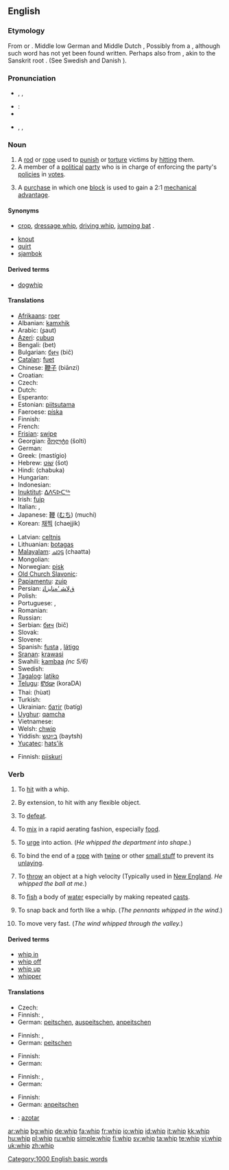 ==English==

===Etymology===
From {{ME.}} {{term|hwippen|lang=enm}} or {{term|whippen|lang=enm}}. Middle low German and Middle Dutch {{term|wippen||to move quickly}}, Possibly from a {{proto|Germanic|wip}}, although such word has not yet been found written. Perhaps also from {{L.}} {{term|vibare||to shake|lang=la}}, akin to the Sanskrit root {{term|||tr=vep|lang=sa}}. (See Swedish {{term|vippa|lang=sv}} and Danish {{term|vippe||to shake|lang=da}}).

===Pronunciation===
* {{enPR|wĭp}}, {{IPA|/wɪp/}}, {{SAMPA|/wIp/}}
* :{{rhymes|ɪp}}
* {{audio|en-us-whip.ogg|Audio (US)}}
* {{enPR|hwĭp}}, {{IPA|/ʍɪp/}}, {{SAMPA|/WIp/}}

===Noun===
{{en-noun}}

# A [[rod]] or [[rope]] used to [[punish]] or [[torture]] victims by [[hit]]ting them.
# A member of a [[political]] [[party]] who is in charge of enforcing the party's [[policy|policies]] in [[vote]]s.
# {{nautical}} A [[purchase]] in which one [[block]] is used to gain a 2:1 [[mechanical advantage]].

====Synonyms====
* {{sense|whip used on horses}} [[crop]], [[dressage whip]], [[driving whip]], [[jumping bat]] .
* [[knout]]
* [[quirt]]
* [[sjambok]] {{qualifier|South African}}

====Derived terms====
* [[dogwhip]]

====Translations====
{{trans-top|rod}}
* [[Afrikaans]]: [[roer]]
* Albanian: [[kamxhik]]
* Arabic: {{Arab|[[سوط]]}} (ʂaut) {{m}}
* [[Azeri]]: [[çubuq]]
* Bengali: (bet)
* Bulgarian: [[бич]] (bič) {{m}}
* [[Catalan]]: [[fuet]] {{m}}
* Chinese: [[鞭子]] (biānzi)
* Croatian: {{t-|hr|bič|m}}
* Czech: {{t-|cs|bič|m}}
* Dutch: {{t+|nl|zweep}}
* Esperanto: {{t-|eo|vipo|xs=Esperanto}}
* Estonian: [[piitsutama]]
* Faeroese: [[píska]]
* Finnish: {{t+|fi|piiska}}
* French: {{t+|fr|fouet|m}}
* [[Frisian]]: [[swipe]]
* Georgian: [[შოლტი]] (šolti)
* German: {{t-|de|Peitsche|f}}
* Greek: {{t|el|μαστίγιο|m|sc=Grek}} (mastígio)
* Hebrew: [[שוט|שׁוֹט]] (šot) {{m}}
* Hindi: (chabuka)
* Hungarian: {{t-|hu|felhúzókötél}}
* Indonesian: {{t+|id|cemeti|xs=Indonesian}}
* [[Inuktitut]]: [[ᐃᐱᕋᐅᑕᖅ]]
* Irish: [[fuip]]
* Italian: {{t-|it|frusta|f}}, {{t+|it|nerbo|m}}
* Japanese: [[鞭]] ([[むち]]) (muchi)
* Korean: [[채찍]] (chaejjik)
{{trans-mid}}
* Latvian: [[celtnis]]
* Lithuanian: [[botagas]]
* [[Malayalam]]: [[ചാട്ട]] (chaatta)
* Mongolian: {{t-|mn|ташуур|tr=tašuur|sc=Cyrl|xs=Mongolian}}
* Norwegian: [[pisk]]
* [[Old Church Slavonic]]: {{tø|cu|бичь|m|tr=bičĭ|sc=Cyrl|xs=Old Church Slavonic}}
* [[Papiamentu]]: [[zuip]]
* Persian: [[ﻕﻻﺸ ‘ﻩﻨﺎﻴﺯﺎﺘ]]
* Polish: {{t+|pl|bat|m}}
* Portuguese: {{t+|pt|chicote|m}}, {{t+|pt|açoite|m}}
* Romanian: {{t-|ro|bici}}
* Russian: {{t+|ru|кнут|m|tr=knut|sc=Cyrl}}
* Serbian: [[бич]] (bič) {{m}}
* Slovak: {{t-|sk|bič|m}}
* Slovene: {{t+|sl|bič|m}}
* Spanish: [[fusta]] {{f}}, [[látigo]] {{m}}
* [[Sranan]]: [[krawasi]]
* Swahili: [[kambaa]] ''(nc 5/6)''
* Swedish: {{t+|sv|piska|f}}
* [[Tagalog]]: [[latiko]]
* [[Telugu]]: [[కొరడా]] (koraDA)
* Thai: {{Thai|[[หวด]]}} (hùat)
* Turkish: {{t-|tr|kamçi}}
* Ukrainian: [[батіг]] (batíg) {{m}}
* [[Uyghur]]: [[qamcha]]
* Vietnamese: {{t+|vi|roi|xs=Vietnamese}}
* Welsh: [[chwip]]
* Yiddish: [[בײַטש]] (baytsh) {{f}}
* [[Yucatec]]: [[hats'ik]]
{{trans-bottom}}

{{trans-top|party policy enforcer}}
* Finnish: [[piiskuri]]
{{trans-bottom}}

===Verb===
{{en-verb|whip|p|ing}}

# {{transitive}} To [[hit]] with a whip.
# {{transitive}} By extension, to hit with any flexible object.
# {{transitive}} To [[defeat]].
# {{transitive}} To [[mix]] in a rapid aerating fashion, especially [[food]].
# {{transitive}} To [[urge]] into action. (''He whipped the department into shape.'')
# {{transitive|nautical}} To bind the end of a [[rope]] with [[twine]] or other [[small stuff]] to prevent its [[unlay]]ing.
# {{transitive}} To [[throw]] an object at a high velocity (Typically used in [[New England]]. ''He whipped the ball at me.'')
# {{transitive}} To [[fish]] a body of [[water]] especially by making repeated [[cast]]s.
# {{intransitive}} To snap back and forth like a whip.  (''The pennants whipped in the wind.'')
# {{intransitive}} To move very fast.  (''The wind whipped through the valley.'')

====Derived terms====
* [[whip in]]
* [[whip off]]
* [[whip up]]
* [[whipper]]

====Translations====
{{trans-top|to hit with a whip}}
* Czech: {{t-|cs|bičovat}}
* Finnish: {{t-|fi|ruoskia}}, {{t+|fi|piiskata}}
* German: [[peitschen]], [[auspeitschen]], [[anpeitschen]]
{{trans-mid}}
{{trans-bottom}}

{{trans-top|by extension, to hit with any flexible object}}
* Finnish: {{t-|fi|ruoskia}}, {{t+|fi|piiskata}}
* German: [[peitschen]]
{{trans-mid}}
{{trans-bottom}}

{{trans-top|To defeat}}
* Finnish: {{t-|fi|piestä}}
* German: {{t+|de|schlagen}}
{{trans-mid}}
{{trans-bottom}}

{{trans-top|to mix food in a rapid aerating fashion}}
* Finnish: {{t-|fi|vatkata}}, {{t-|fi|vispata}}
* German: {{t+|de|schlagen}}
{{trans-mid}}
{{trans-bottom}}

{{trans-top|to urge into action}}
* Finnish: {{t+|fi|piiskata}}
* German: [[anpeitschen]]
{{trans-mid}}
{{trans-bottom}}

{{checktrans-top}}
* {{ttbc|Spanish}}: [[azotar]]
{{trans-mid}}
{{trans-bottom}}

[[Category:1000 English basic words]]

[[ar:whip]]
[[bg:whip]]
[[de:whip]]
[[fa:whip]]
[[fr:whip]]
[[io:whip]]
[[id:whip]]
[[it:whip]]
[[kk:whip]]
[[hu:whip]]
[[pl:whip]]
[[ru:whip]]
[[simple:whip]]
[[fi:whip]]
[[sv:whip]]
[[ta:whip]]
[[te:whip]]
[[vi:whip]]
[[uk:whip]]
[[zh:whip]]